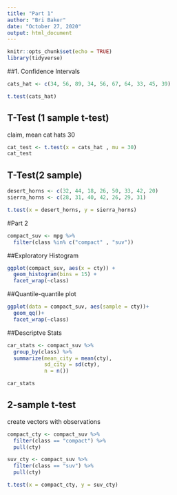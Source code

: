```yaml
---
title: "Part 1"
author: "Bri Baker"
date: "October 27, 2020"
output: html_document
---
```


```r
knitr::opts_chunk$set(echo = TRUE)
library(tidyverse)
```

##1. Confidence Intervals

```r
cats_hat <- c(34, 56, 89, 34, 56, 67, 64, 33, 45, 39)

t.test(cats_hat)

```


## T-Test (1 sample t-test)

claim, mean cat hats 30

```r
cat_test <- t.test(x = cats_hat , mu = 30)
cat_test

```

## T-Test(2 sample)

```r
desert_horns <- c(32, 44, 18, 26, 50, 33, 42, 20)
sierra_horns <- c(28, 31, 40, 42, 26, 29, 31)

t.test(x = desert_horns, y = sierra_horns)
```


#Part 2



```r
compact_suv <- mpg %>% 
  filter(class %in% c("compact" , "suv"))

```


##Exploratory Histogram

```r
ggplot(compact_suv, aes(x = cty)) +
  geom_histogram(bins = 15) +
  facet_wrap(~class)
```

##Quantile-quantile plot

```r
ggplot(data = compact_suv, aes(sample = cty))+
  geom_qq()+
  facet_wrap(~class)
```

##Descriptve Stats

```r
car_stats <- compact_suv %>% 
  group_by(class) %>% 
  summarize(mean_city = mean(cty),
            sd_city = sd(cty),
            n = n())

car_stats
```


## 2-sample t-test

create vectors with observations

```r
compact_cty <- compact_suv %>% 
  filter(class == "compact") %>% 
  pull(cty)

suv_cty <- compact_suv %>% 
  filter(class == "suv") %>% 
  pull(cty)

t.test(x = compact_cty, y = suv_cty)
```

